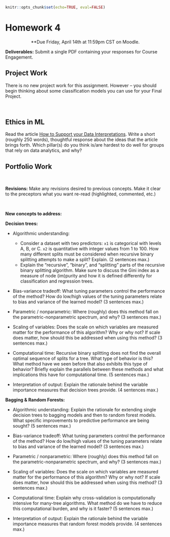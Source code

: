 ```r
knitr::opts_chunk$set(echo=TRUE, eval=FALSE)
```

# Homework 4 {-}

<center>
**Due Friday, April 14th at 11:59pm CST on Moodle.
</center>

**Deliverables:** Submit a single PDF containing your responses for Course Engagement.



## Project Work {-}

There is no new project work for this assignment. However -- you should begin thinking about some classification models you can use for your Final Project.

<br>


## Ethics in ML {-}

Read the article [How to Support your Data Interpretations](https://weallcount.com/2020/10/24/how-to-support-your-data-interpretations/). Write a short (roughly 250 words), thoughtful response about the ideas that the article brings forth. Which pillar(s) do you think is/are hardest to do well for groups that rely on data analytics, and why?


## Portfolio Work {-}

<br>

 **Revisions:** Make any revisions desired to previous concepts. Make it clear to the preceptors what you want re-read (highlighted, commented, etc.)

<br>

**New concepts to address:**


**Decision trees:**

- Algorithmic understanding:
    - Consider a dataset with two predictors: `x1` is categorical with levels A, B, or C. `x2` is quantitative with integer values from 1 to 100. How many different splits must be considered when recursive binary splitting attempts to make a split? Explain. (2 sentences max.)
    - Explain the "recursive", "binary", and "splitting" parts of the recursive binary splitting algorithm. Make sure to discuss the Gini index as a measure of node (im)purity and how it is defined differently for classification and regression trees.

- Bias-variance tradeoff: What tuning parameters control the performance of the method? How do low/high values of the tuning parameters relate to bias and variance of the learned model? (3 sentences max.)

- Parametric / nonparametric: Where (roughly) does this method fall on the parametric-nonparametric spectrum, and why? (3 sentences max.)

- Scaling of variables: Does the scale on which variables are measured matter for the performance of this algorithm? Why or why not? If scale does matter, how should this be addressed when using this method? (3 sentences max.)

- Computational time: Recursive binary splitting does not find the overall optimal sequence of splits for a tree. What type of behavior is this? What method have we seen before that also exhibits this type of behavior? Briefly explain the parallels between these methods and what implications this have for computational time. (5 sentences max.)

- Interpretation of output: Explain the rationale behind the variable importance measures that decision trees provide. (4 sentences max.)


**Bagging & Random Forests:**

- Algorithmic understanding: Explain the rationale for extending single decision trees to bagging models and then to random forest models. What specific improvements to predictive performance are being sought? (5 sentences max.)

- Bias-variance tradeoff: What tuning parameters control the performance of the method? How do low/high values of the tuning parameters relate to bias and variance of the learned model? (3 sentences max.)

- Parametric / nonparametric: Where (roughly) does this method fall on the parametric-nonparametric spectrum, and why? (3 sentences max.)

- Scaling of variables: Does the scale on which variables are measured matter for the performance of this algorithm? Why or why not? If scale does matter, how should this be addressed when using this method? (3 sentences max.)

- Computational time: Explain why cross-validation is computationally intensive for many-tree algorithms. What method do we have to reduce this computational burden, and why is it faster? (5 sentences max.)

- Interpretation of output: Explain the rationale behind the variable importance measures that random forest models provide. (4 sentences max.)



<br><br><br>







